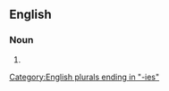 ==English==

===Noun===
{{head|en|noun plural form}}

# {{plural of|allotropy|lang=en}}

[[Category:English plurals ending in "-ies"]]